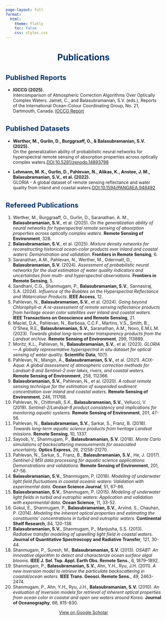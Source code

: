 ```yaml
---
page-layout: full
format:
  html:
    theme: flatly
    toc: false
    css: styles.css
---
```


<link rel="stylesheet" href="https://cdnjs.cloudflare.com/ajax/libs/font-awesome/6.4.0/css/all.min.css">

<h1 style="text-align:center;color:#003366">Publications</h1>


<h2 style="font-size:22px; color:#003366; margin-top:35px;">Published Reports</h2>

-  **IOCCG (2025).**  
Intercomparison of Atmospheric Correction Algorithms Over Optically Complex Waters. 
Jamet, C., and Balasubramanian, S.V. (eds.), Reports of the International Ocean-Colour Coordinating Group, No. 21, Dartmouth, Canada. 
 [IOCCG Report](https://ioccg.org)


<h2 style="font-size:22px; color:#003366; margin-top:35px;">Published Datasets</h2>
-  **Werther, M., Gurlin, D., Burggraaff, O., & Balasubramanian, S.V. (2025).**  
  On the generalization ability of probabilistic neural networks for hyperspectral remote sensing of absorption properties across optically complex waters.[DOI:10.5281/zenodo.14893798](https://doi.org/10.5281/zenodo.14893798)

-  **Lehmann, M. K., Gurlin, D., Pahlevan, N., Alikas, K., Anstee, J. M., Balasubramanian, S.V., et al. (2022).**  
  GLORIA - A global dataset of remote sensing reflectance and water quality from inland and coastal waters.[DOI:10.1594/PANGAEA.948492](https://doi.org/10.1594/PANGAEA.948492)


<h2 style="font-size:22px; color:#003366; margin-top:35px;">Refereed Publications</h2>
1. Werther, M., Burggraaff, O., Gurlin, D., Saranathan, A. M., **Balasubramanian, S.V.**, et al. (2025). *On the generalization ability of neural networks for hyperspectral remote sensing of absorption properties across optically complex waters.* **Remote Sensing of Environment**, 328.  
2. **Balasubramanian, S.V.**, et al. (2025). *Mixture density networks for reconstructing historical ocean-color products over inland and coastal waters: Demonstration and validation.* **Frontiers in Remote Sensing**, 6.  
3. Saranathan, A.M., Pahlevan, N., Werther, M., Odermatt, D., **Balasubramanian, S.V.** (2024). *Assessment of probabilistic neural networks for the dual estimation of water quality indicators and uncertainties from multi- and hyperspectral observations.* **Frontiers in Remote Sensing**, 5.  
4. Sandhani, C.G., Shanmugam, P., **Balasubramanian, S.V.**, Sannasiraj, S.A. (2024). *Influence of the Bubbles on the Hyperspectral Reflectance and Watercolour Products.* **IEEE Access**, 12.  
5. Pahlevan, N., **Balasubramanian, S.V.**, et al. (2024). *Going beyond Chlorophyll-a: A re-assessment of remote sensing reflectance products from heritage ocean color satellites over inland and coastal waters.* **IEEE Transactions on Geoscience and Remote Sensing**, 21.  
6. Maciel, D.A., Pahlevan, N., Barbosa, C.C.F., Martins, V.S., Smith, B., O'Shea, R.E., **Balasubramanian, S.V.**, Saranathan, A.M., Novo, E.M.L.M. (2023). *Towards global long-term water transparency products from the Landsat archive.* **Remote Sensing of Environment**, 299, 113889.  
7. Moritz, K.L., Pahlevan, N., **Balasubramanian, S.V.**, et al. (2023). *GLORIA — A globally representative hyperspectral in situ dataset for optical sensing of water quality.* **Scientific Data**, 10(1).  
8. Pahlevan, N., Mangin, A., **Balasubramanian, S.V.**, et al. (2021). *ACIX-Aqua: A global assessment of atmospheric correction methods for Landsat-8 and Sentinel-2 over lakes, rivers, and coastal waters.* **Remote Sensing of Environment**, 258, 112366.  
9. **Balasubramanian, S.V.**, Pahlevan, N., et al. (2020). *A robust remote sensing technique for the estimation of suspended sediment concentration over inland and coastal waters.* **Remote Sensing of Environment**, 246, 111768.  
10. Pahlevan, N., Chittimalli, S.K., **Balasubramanian, S.V.**, Vellucci, V. (2019). *Sentinel-2/Landsat-8 product consistency and implications for monitoring aquatic systems.* **Remote Sensing of Environment**, 201, 47-56.  
11. Pahlevan, N., **Balasubramanian, S.V.**, Sarkar, S., Franz, B. (2018). *Towards long-term aquatic science products from heritage Landsat missions.* **Remote Sensing**, 10, 1337.  
12. Sayoob, V., Shanmugam, P., **Balasubramanian, S.V.** (2018). *Monte Carlo simulations of backscattering measurements for associated uncertainty.* **Optics Express**, 26, 21258-21270.  
13. Pahlevan, N., Sarkar, S., Franz, B., **Balasubramanian, S.V.**, He, J. (2017). *Sentinel-2 MSI data processing for aquatic science applications: Demonstrations and validations.* **Remote Sensing of Environment**, 201, 47-56.  
14. **Balasubramanian, S.V.**, Shanmugam, P. (2016). *Modeling of underwater light field fluctuations in coastal oceanic waters: Validation with experimental data.* **Ocean Science Journal**, 51, 67-86.  
15. **Balasubramanian, S.V.**, Shanmugam, P. (2015). *Modeling of underwater light fields in turbid and eutrophic waters: Application and validation with experimental data.* **Ocean Science**, 11, 33-52.  
16. Gokul, E., Shanmugam, P., **Balasubramanian, S.V.**, Arvind, S., Chauhan, P. (2014). *Modeling the inherent optical properties and estimating the constituents’ concentrations in turbid and eutrophic waters.* **Continental Shelf Research**, 84, 120-138.  
17. **Balasubramanian, S.V.**, Shanmugam, P., Manjusha, S.S. (2013). *Radiative transfer modeling of upwelling light field in coastal waters.* **Journal of Quantitative Spectroscopy and Radiative Transfer**, 121, 30-44.  
18. Shanmugam, P., Suresh, M., **Balasubramanian, S.V.** (2013). *OSABT: An innovative algorithm to detect and characterize ocean surface algal blooms.* **IEEE J. Sel. Top. Appl. Earth Obs. Remote Sens.**, 6, 1879–1892.  
19. Shanmugam, P., **Balasubramanian, S.V.**, Ahn, Y.H., Ryu, J.H. (2011). *A new inversion model to retrieve the particulate backscattering in coastal/ocean waters.* **IEEE Trans. Geosci. Remote Sens.**, 49, 2463-2474.  
20. Shanmugam, P., Ahn, Y.H., Ryu, J.H., **Balasubramanian, S.V.** (2010). *An evaluation of inversion models for retrieval of inherent optical properties from ocean color in coastal and open sea waters around Korea.* **Journal of Oceanography**, 66, 815-830.


<div style="text-align:center; margin-bottom:20px;">
  <a href="https://scholar.google.com/citations?user=-_-rEs0AAAAJ" target="_blank" class="btn-scholar">
    <i class="fa-solid fa-graduation-cap"></i> View on Google Scholar
  </a>
</div>

